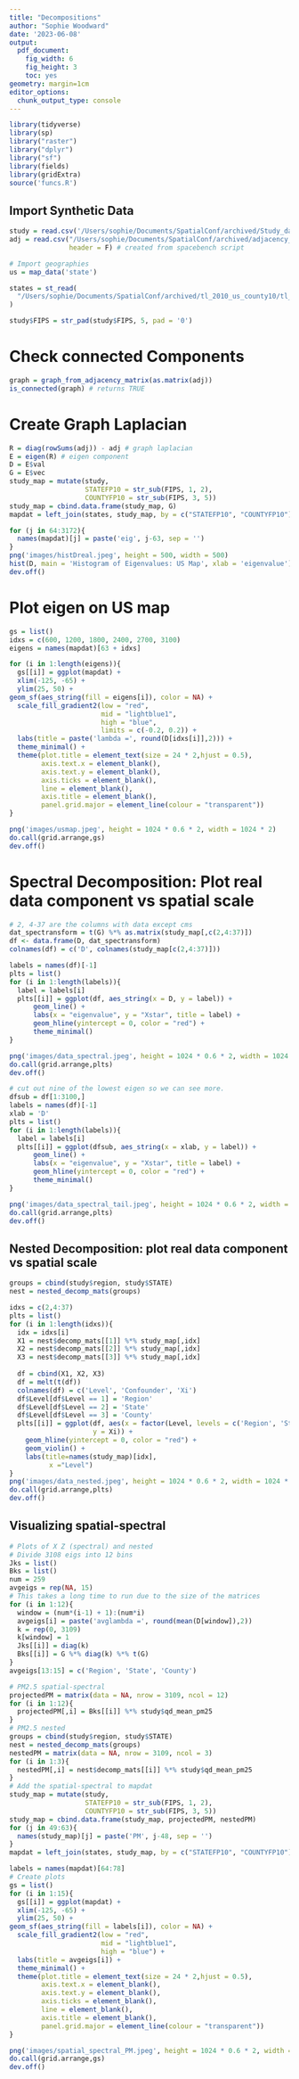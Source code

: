 ```yaml
---
title: "Decompositions"
author: "Sophie Woodward"
date: '2023-06-08'
output:
  pdf_document:
    fig_width: 6
    fig_height: 3
    toc: yes
geometry: margin=1cm
editor_options: 
  chunk_output_type: console
---
```


```r
library(tidyverse)
library(sp)
library("raster")
library("dplyr")
library("sf")
library(fields)
library(gridExtra)
source('funcs.R')
```

## Import Synthetic Data
```r
study = read.csv('/Users/sophie/Documents/SpatialConf/archived/Study_dataset_2010.csv')
adj = read.csv("/Users/sophie/Documents/SpatialConf/archived/adjacency_matrix.csv",
               header = F) # created from spacebench script

# Import geographies
us = map_data('state')

states = st_read(
  "/Users/sophie/Documents/SpatialConf/archived/tl_2010_us_county10/tl_2010_us_county10.shp"
)

study$FIPS = str_pad(study$FIPS, 5, pad = '0')
```

# Check connected Components
```r
graph = graph_from_adjacency_matrix(as.matrix(adj))
is_connected(graph) # returns TRUE
```

# Create Graph Laplacian
```r
R = diag(rowSums(adj)) - adj # graph laplacian 
E = eigen(R) # eigen component
D = E$val
G = E$vec
study_map = mutate(study, 
                   STATEFP10 = str_sub(FIPS, 1, 2),
                   COUNTYFP10 = str_sub(FIPS, 3, 5))
study_map = cbind.data.frame(study_map, G)
mapdat = left_join(states, study_map, by = c("STATEFP10", "COUNTYFP10"))

for (j in 64:3172){
  names(mapdat)[j] = paste('eig', j-63, sep = '')
}
png('images/histDreal.jpeg', height = 500, width = 500)
hist(D, main = 'Histogram of Eigenvalues: US Map', xlab = 'eigenvalue')
dev.off()
```

# Plot eigen on US map
```r
gs = list()
idxs = c(600, 1200, 1800, 2400, 2700, 3100)
eigens = names(mapdat)[63 + idxs]

for (i in 1:length(eigens)){
  gs[[i]] = ggplot(mapdat) +
  xlim(-125, -65) + 
  ylim(25, 50) +
geom_sf(aes_string(fill = eigens[i]), color = NA) +
  scale_fill_gradient2(low = "red", 
                       mid = "lightblue1",
                       high = "blue", 
                       limits = c(-0.2, 0.2)) +
  labs(title = paste('lambda =', round(D[idxs[i]],2))) + 
  theme_minimal() +
  theme(plot.title = element_text(size = 24 * 2,hjust = 0.5),
        axis.text.x = element_blank(),
        axis.text.y = element_blank(),
        axis.ticks = element_blank(),
        line = element_blank(),
        axis.title = element_blank(),
        panel.grid.major = element_line(colour = "transparent"))
}

png('images/usmap.jpeg', height = 1024 * 0.6 * 2, width = 1024 * 2)
do.call(grid.arrange,gs)
dev.off()
```


# Spectral Decomposition: Plot real data component vs spatial scale
```r
# 2, 4-37 are the columns with data except cms
dat_spectransform = t(G) %*% as.matrix(study_map[,c(2,4:37)])
df <- data.frame(D, dat_spectransform)
colnames(df) = c('D', colnames(study_map[c(2,4:37)]))

labels = names(df)[-1]
plts = list()
for (i in 1:length(labels)){
  label = labels[i]
  plts[[i]] = ggplot(df, aes_string(x = D, y = label)) + 
      geom_line() +
      labs(x = "eigenvalue", y = "Xstar", title = label) +
      geom_hline(yintercept = 0, color = "red") +
      theme_minimal()
}

png('images/data_spectral.jpeg', height = 1024 * 0.6 * 2, width = 1024 * 2)
do.call(grid.arrange,plts)
dev.off()

# cut out nine of the lowest eigen so we can see more.
dfsub = df[1:3100,]
labels = names(df)[-1]
xlab = 'D'
plts = list()
for (i in 1:length(labels)){
  label = labels[i]
  plts[[i]] = ggplot(dfsub, aes_string(x = xlab, y = label)) + 
      geom_line() +
      labs(x = "eigenvalue", y = "Xstar", title = label) +
      geom_hline(yintercept = 0, color = "red") +
      theme_minimal()
}

png('images/data_spectral_tail.jpeg', height = 1024 * 0.6 * 2, width = 1024 * 2)
do.call(grid.arrange,plts)
dev.off()
```

## Nested Decomposition: plot real data component vs spatial scale
```r
groups = cbind(study$region, study$STATE)
nest = nested_decomp_mats(groups)

idxs = c(2,4:37)
plts = list()
for (i in 1:length(idxs)){
  idx = idxs[i]
  X1 = nest$decomp_mats[[1]] %*% study_map[,idx]
  X2 = nest$decomp_mats[[2]] %*% study_map[,idx]
  X3 = nest$decomp_mats[[3]] %*% study_map[,idx]
  
  df = cbind(X1, X2, X3)
  df = melt(t(df))
  colnames(df) = c('Level', 'Confounder', 'Xi')
  df$Level[df$Level == 1] = 'Region'
  df$Level[df$Level == 2] = 'State'
  df$Level[df$Level == 3] = 'County'
  plts[[i]] = ggplot(df, aes(x = factor(Level, levels = c('Region', 'State', 'County')), 
                     y = Xi)) + 
    geom_hline(yintercept = 0, color = "red") +
    geom_violin() +
    labs(title=names(study_map)[idx],
          x ="Level")
}
png('images/data_nested.jpeg', height = 1024 * 0.6 * 2, width = 1024 * 2)
do.call(grid.arrange,plts)
dev.off()
```

## Visualizing spatial-spectral
```r
# Plots of X Z (spectral) and nested
# Divide 3108 eigs into 12 bins
Jks = list()
Bks = list()
num = 259
avgeigs = rep(NA, 15)
# This takes a long time to run due to the size of the matrices
for (i in 1:12){ 
  window = (num*(i-1) + 1):(num*i)
  avgeigs[i] = paste('avglambda =', round(mean(D[window]),2))
  k = rep(0, 3109)
  k[window] = 1
  Jks[[i]] = diag(k)
  Bks[[i]] = G %*% diag(k) %*% t(G)
}
avgeigs[13:15] = c('Region', 'State', 'County')

# PM2.5 spatial-spectral
projectedPM = matrix(data = NA, nrow = 3109, ncol = 12)
for (i in 1:12){
  projectedPM[,i] = Bks[[i]] %*% study$qd_mean_pm25
}
# PM2.5 nested
groups = cbind(study$region, study$STATE)
nest = nested_decomp_mats(groups)
nestedPM = matrix(data = NA, nrow = 3109, ncol = 3)
for (i in 1:3){
  nestedPM[,i] = nest$decomp_mats[[i]] %*% study$qd_mean_pm25
}
# Add the spatial-spectral to mapdat
study_map = mutate(study, 
                   STATEFP10 = str_sub(FIPS, 1, 2),
                   COUNTYFP10 = str_sub(FIPS, 3, 5))
study_map = cbind.data.frame(study_map, projectedPM, nestedPM)
for (j in 49:63){
  names(study_map)[j] = paste('PM', j-48, sep = '')
}
mapdat = left_join(states, study_map, by = c("STATEFP10", "COUNTYFP10"))

labels = names(mapdat)[64:78]
# Create plots
gs = list()
for (i in 1:15){
  gs[[i]] = ggplot(mapdat) +
  xlim(-125, -65) + 
  ylim(25, 50) +
geom_sf(aes_string(fill = labels[i]), color = NA) +
  scale_fill_gradient2(low = "red", 
                       mid = "lightblue1",
                       high = "blue") +
  labs(title = avgeigs[i]) + 
  theme_minimal() +
  theme(plot.title = element_text(size = 24 * 2,hjust = 0.5),
        axis.text.x = element_blank(),
        axis.text.y = element_blank(),
        axis.ticks = element_blank(),
        line = element_blank(),
        axis.title = element_blank(),
        panel.grid.major = element_line(colour = "transparent"))
}

png('images/spatial_spectral_PM.jpeg', height = 1024 * 0.6 * 2, width = 1024 * 2)
do.call(grid.arrange,gs)
dev.off()
```











